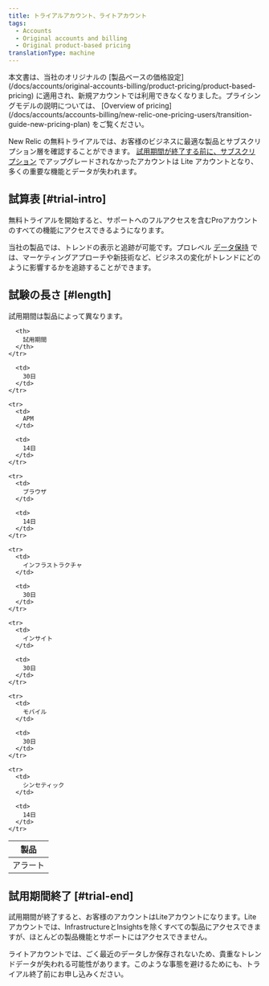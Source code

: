 ```yaml
---
title: トライアルアカウント、ライトアカウント
tags:
  - Accounts
  - Original accounts and billing
  - Original product-based pricing
translationType: machine
---
```


<Callout variant="important">
  本文書は、当社のオリジナルの [製品ベースの価格設定](/docs/accounts/original-accounts-billing/product-pricing/product-based-pricing) に適用され、新規アカウントでは利用できなくなりました。プライシングモデルの説明については、 [Overview of pricing](/docs/accounts/accounts-billing/new-relic-one-pricing-users/transition-guide-new-pricing-plan) をご覧ください。
</Callout>

New Relic の無料トライアルでは、お客様のビジネスに最適な製品とサブスクリプション層を確認することができます。 [試用期間が終了する前に、サブスクリプション](/docs/accounts/accounts/subscription-pricing/trial-lite-accounts#trial-upgrade) でアップグレードされなかったアカウントは Lite アカウントとなり、多くの重要な機能とデータが失われます。

## 試算表 [#trial-intro]

無料トライアルを開始すると、サポートへのフルアクセスを含むProアカウントのすべての機能にアクセスできるようになります。

当社の製品では、トレンドの表示と追跡が可能です。プロレベル [データ保持](/docs/using-new-relic/welcome-new-relic/getting-started/data-retention-components) では、マーケティングアプローチや新技術など、ビジネスの変化がトレンドにどのように影響するかを追跡することができます。

## 試験の長さ [#length]

試用期間は製品によって異なります。

<table>
  <thead>
    <tr>
      <th style={{ width: "200px" }}>
        製品
      </th>

      <th>
        試用期間
      </th>
    </tr>
  </thead>

  <tbody>
    <tr>
      <td>
        アラート
      </td>

      <td>
        30日
      </td>
    </tr>

    <tr>
      <td>
        APM
      </td>

      <td>
        14日
      </td>
    </tr>

    <tr>
      <td>
        ブラウザ
      </td>

      <td>
        14日
      </td>
    </tr>

    <tr>
      <td>
        インフラストラクチャ
      </td>

      <td>
        30日
      </td>
    </tr>

    <tr>
      <td>
        インサイト
      </td>

      <td>
        30日
      </td>
    </tr>

    <tr>
      <td>
        モバイル
      </td>

      <td>
        30日
      </td>
    </tr>

    <tr>
      <td>
        シンセティック
      </td>

      <td>
        14日
      </td>
    </tr>
  </tbody>
</table>

## 試用期間終了 [#trial-end]

試用期間が終了すると、お客様のアカウントはLiteアカウントになります。Liteアカウントでは、InfrastructureとInsightsを除くすべての製品にアクセスできますが、ほとんどの製品機能とサポートにはアクセスできません。

<Callout variant="caution">
  ライトアカウントでは、ごく最近のデータしか保存されないため、貴重なトレンドデータが失われる可能性があります。このような事態を避けるためにも、トライアル終了前にお申し込みください。
</Callout>